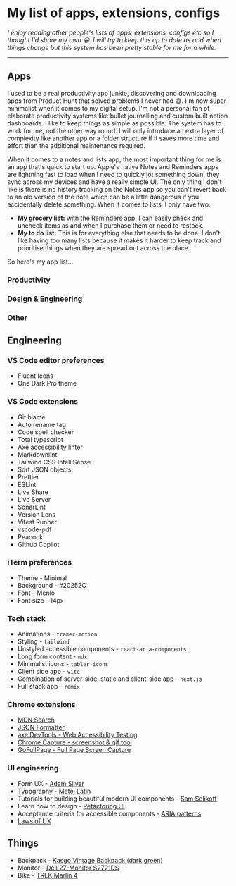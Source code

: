 
<Helmet>
  <title>Uses | Alizeh Khan</title>
</Helmet>

<Container>

# My list of apps, extensions, configs

*I enjoy reading other people's lists of apps, extensions, configs etc so I thought I'd share my own 😁. I will try to keep this up to date as and when things change but this system has been pretty stable for me for a while.*

---

## Apps

I used to be a real productivity app junkie, discovering and downloading apps from Product Hunt that solved problems I never had 😅. I'm now super minimalist when it comes to my digital setup. I'm not a personal fan of elaborate productivity systems like bullet journalling and custom built notion dashboards. I like to keep things as simple as possible. The system has to work for me, not the other way round. I will only introduce an extra layer of complexity like another app or a folder structure if it saves more time and effort than the additional maintenance required.

When it comes to a notes and lists app, the most important thing for me is an app that's quick to start up. Apple's native Notes and Reminders apps are lightning fast to load when I need to quickly jot something down, they sync across my devices and have a really simple UI. The only thing I don't like is there is no history tracking on the Notes app so you can't revert back to an old version of the note which can be a little dangerous if you accidentally delete something. When it comes to lists, I only have two:

- **My grocery list:** with the Reminders app, I can easily check and uncheck items as and when I purchase them or need to restock.
- **My to do list:** This is for everything else that needs to be done. I don't like having too many lists because it makes it harder to keep track and prioritise things when they are spread out across the place.

So here's my app list...

### Productivity

<div className="flex mt-4 flex-wrap gap-3">
  <Pill purpose="📧 Email" app="Gmail"/>
  <Pill purpose="🗓️ Calendar" app="Google Calendar"/>
  <Pill purpose="🌐 Browser" app="Google Chrome"/>
  <Pill purpose="📦 Storage" app="Google Drive"/>
  <Pill purpose="✏️ Notes" app="Apple Notes"/>
  <Pill purpose="✅ Lists" app="Apple Reminders"/>
  <Pill purpose="⌨️ Window management shortcuts" app="Rectangle"/>
  <Pill purpose="📞 Join meetings from menu bar" app="Meeter"/>
  <Pill purpose="📊 Tables" app="Airtable"/>
</div>

### Design & Engineering

<div className="flex mt-4 flex-wrap gap-3">
  <Pill purpose="🖥️ Terminal" app="iTerm"/>
  <Pill purpose="🧑‍💻 Editor" app="VS Code"/>
  <Pill purpose="🖍️ Wireframes" app="Whimsical"/>
  <Pill purpose="💅🏼 Design" app="Figma"/>
  <Pill purpose="🔌 API Client" app="Insomnia"/>
</div>

### Other

<div className="flex mt-4 flex-wrap gap-3">
  <Pill purpose="💶 Broker" app="Trade Republic"/>
  <Pill purpose="⛰️ Hiking maps" app="GAIA GPS"/>
  <Pill purpose="🚉 Public transport navigator" app="Citymapper"/>
  <Pill purpose="🗺️ Offline maps" app="MAPS.ME"/>
</div>

## Engineering

### VS Code editor preferences

- Fluent Icons
- One Dark Pro theme

### VS Code extensions

- Git blame
- Auto rename tag
- Code spell checker
- Total typescript
- Axe accessibility linter
- Markdownlint
- Tailwind CSS IntelliSense
- Sort JSON objects
- Prettier
- ESLint
- Live Share
- Live Server
- SonarLint
- Version Lens
- Vitest Runner
- vscode-pdf
- Peacock
- Github Copilot

### iTerm preferences

- Theme - Minimal
- Background - #20252C
- Font - Menlo
- Font size - 14px

### Tech stack

- Animations - `framer-motion`
- Styling - `tailwind`
- Unstyled accessible components - `react-aria-components`
- Long form content - `mdx`
- Minimalist icons - `tabler-icons`
- Client side app - `vite`
- Combination of server-side, static and client-side app - `next.js`
- Full stack app - `remix`

### Chrome extensions

- [MDN Search](https://chrome.google.com/webstore/detail/mdn-search/ffpifaemeofjmncjdbegmbpcdaemkeoc)
- [JSON Formatter](https://chrome.google.com/webstore/detail/json-formatter/bcjindcccaagfpapjjmafapmmgkkhgoa)
- [axe DevTools - Web Accessibility Testing](https://chrome.google.com/webstore/detail/axe-devtools-web-accessib/lhdoppojpmngadmnindnejefpokejbdd)
- [Chrome Capture - screenshot & gif tool](https://chrome.google.com/webstore/detail/chrome-capture-screenshot/ggaabchcecdbomdcnbahdfddfikjmphe)
- [GoFullPage - Full Page Screen Capture](https://chrome.google.com/webstore/detail/gofullpage-full-page-scre/fdpohaocaechififmbbbbbknoalclacl)

### UI engineering

- Form UX - [Adam Silver](https://adamsilver.io)
- Typography - [Matej Latin](https://matejlatin.com)
- Tutorials for building beautiful modern UI components - [Sam Selikoff](https://buildui.com)
- Learn how to design - [Refactoring UI](https://www.refactoringui.com/)
- Acceptance criteria for accessible components - [ARIA patterns](https://www.w3.org/WAI/ARIA/apg/patterns)
- [Laws of UX](https://lawsofux.com)

## Things

- Backpack - [Kasgo Vintage Backpack (dark green)](https://www.amazon.de/-/en/Vintage-Backpack-Water-Repellent-Teenager-Charging/dp/B07YTN5K2N/)
- Monitor - [Dell 27-Monitor S2721DS](https://www.dell.com/de-de/shop/dell-27-monitor-s2721ds/apd/210-axkw/monitore-und-monitorzubeh%C3%B6r)
- Bike - [TREK Marlin 4](https://www.trekbikes.com/de/de_DE/bikes/mountainbikes/crosscountry-mountainbikes/marlin/marlin-4-gen-2/p/29759/)

</Container>

